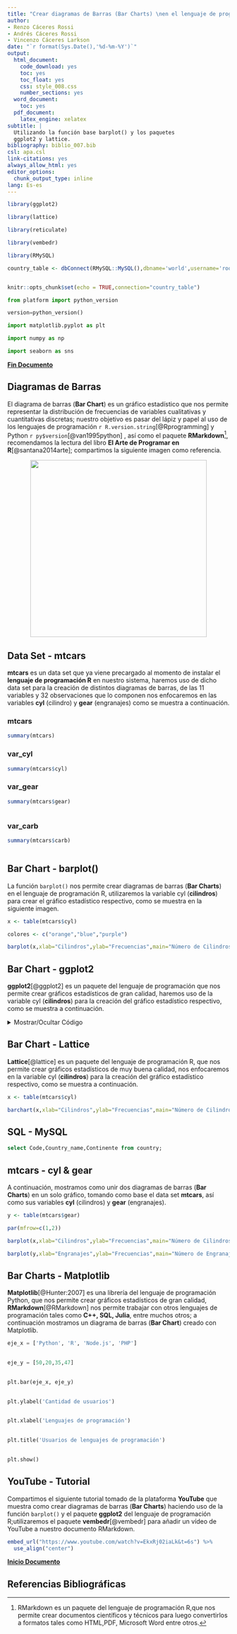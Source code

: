 ---
title: "Crear diagramas de Barras (Bar Charts) \nen el lenguaje de programación R\n"
author:
- Renzo Cáceres Rossi
- Andrés Cáceres Rossi
- Vincenzo Cáceres Larkson
date: "`r format(Sys.Date(),'%d-%m-%Y')`"
output:
  html_document:
    code_download: yes
    toc: yes
    toc_float: yes
    css: style_008.css
    number_sections: yes
  word_document:
    toc: yes
  pdf_document:
    latex_engine: xelatex
subtitle: |
  Utilizando la función base barplot() y los paquetes
  ggplot2 y lattice.
bibliography: biblio_007.bib
csl: apa.csl
link-citations: yes
always_allow_html: yes
editor_options:
  chunk_output_type: inline
lang: Es-es  
---


<!-- RMarkdown nos permite combinar texto plano y código de distintos lenguajes de programación -->

```{r setup,include=FALSE}

library(ggplot2)

library(lattice)

library(reticulate)

library(vembedr)

library(RMySQL)

country_table <- dbConnect(RMySQL::MySQL(),dbname='world',username='root',password='Limitless1978',host='localhost',port=3306)


knitr::opts_chunk$set(echo = TRUE,connection="country_table")


```

```{python,include=FALSE}

from platform import python_version

version=python_version()

import matplotlib.pyplot as plt

import numpy as np

import seaborn as sns


```

<a name="abc"></a>

[**Fin Documento**](#def)


## Diagramas de Barras  {-}

El diagrama de barras (**Bar Chart**) es un gráfico estadístico que nos permite representar la distribución de frecuencias de variables cualitativas y cuantitativas discretas; nuestro objetivo es pasar del lápiz y papel al uso de los lenguajes de programación `r R.version.string`[@Rprogramming] y Python `r py$version`[@van1995python] , así como el paquete **RMarkdown**[^1], recomendamos la lectura del libro **El Arte de Programar en R**[@santana2014arte]; compartimos la siguiente imagen como referencia.

<center>


![](diagrama_barras_amano.jpg){width=400}

</center>


## Data Set - mtcars {.tabset .tabset-pills}

**mtcars** es un data set que ya viene precargado al momento de instalar el **lenguaje de programación R** en nuestro sistema, haremos uso de dicho data set para la creación de distintos diagramas de barras, de las 11 variables y 32 observaciones que lo componen nos enfocaremos en las variables **cyl** (cilindro) y **gear** (engranajes) como se muestra a continuación.


### mtcars

```{r}
summary(mtcars)

```


### var_cyl

```{r}

summary(mtcars$cyl)


```


### var_gear {.active}

```{r}

summary(mtcars$gear)



```


### var_carb

```{r}

summary(mtcars$carb)



```



## Bar Chart - barplot()

La función  `barplot()` nos permite crear diagramas de barras (**Bar Charts**) en el lenguaje de programación R, utilizaremos la variable cyl (**cilindros**) para crear el gráfico estadístico respectivo, como se muestra en la siguiente imagen.




```{r barplot,fig.align='center',class.source="bg-success",fig.cap="Bar Chart creado con la función barplot()",out.width="70%"}

x <- table(mtcars$cyl)

colores <- c("orange","blue","purple")

barplot(x,xlab="Cilindros",ylab="Frecuencias",main="Número de Cilindros",col=colores)

```




## Bar Chart - ggplot2

**ggplot2**[@ggplot2] es un paquete del lenguaje de programación que nos permite crear gráficos estadísticos de gran calidad, haremos uso de la variable cyl (**cilindros**) para la creación del gráfico estadístico respectivo, como se muestra a continuación.

<details><summary>Mostrar/Ocultar Código</summary>

```{r ggplot2,fig.align='center'}

colores <- c("orange","blue","purple")

ggplot(mtcars,aes(cyl)) + geom_bar(fill=colores) + labs(x="Cillindros",y="Frecuencias",title="Número de Cilindros") + theme_dark()



```

</details>


## Bar Chart - Lattice

**Lattice**[@lattice] es un paquete del lenguaje de programación R, que nos permite crear gráficos estadísticos de muy buena calidad, nos enfocaremos en la variable cyl (**cilindros**) para la creación del gráfico estadístico respectivo, como se muestra a continuación.

```{r lattice,fig.align='center'}

x <- table(mtcars$cyl)

barchart(x,xlab="Cilindros",ylab="Frecuencias",main="Número de Cilindros",col=colores,horizontal=FALSE)

```


## SQL - MySQL

```{sql connection=country_table,max.print=20}

select Code,Country_name,Continente from country;

```




## mtcars - cyl & gear

A continuación, mostramos como unir dos diagramas de barras (**Bar Charts**) en un solo gráfico, tomando como base el data set **mtcars**, así como sus variables **cyl** (cilindros) y **gear** (engranajes).

```{r cyl_gear,fig.align='center'}

y <- table(mtcars$gear)

par(mfrow=c(1,2))

barplot(x,xlab="Cilindros",ylab="Frecuencias",main="Número de Cilindros",col=colores)

barplot(y,xlab="Engranajes",ylab="Frecuencias",main="Número de Engranajes",col=rainbow(3))


```


## Bar Charts - Matplotlib

**Matplotlib**[@Hunter:2007] es una librería del lenguaje de programación Python, que nos permite crear gráficos estadísticos de gran calidad, **RMarkdown**[@RMarkdown] nos permite trabajar con otros lenguajes de programación tales como **C++, SQL, Julia**, entre muchos otros; a continuación mostramos un diagrama de barras (**Bar Chart**) creado con Matplotlib.

```{python,results='hide',collapse=TRUE,fig.align="center"}

eje_x = ['Python', 'R', 'Node.js', 'PHP']
 

eje_y = [50,20,35,47]
 

plt.bar(eje_x, eje_y)
 

plt.ylabel('Cantidad de usuarios')
 

plt.xlabel('Lenguajes de programación')
 

plt.title('Usuarios de lenguajes de programación')
 

plt.show()


```


## YouTube - Tutorial

Compartimos el siguiente tutorial tomado de la plataforma **YouTube** que muestra como crear diagramas de barras (**Bar Charts**) haciendo uso de la función `barplot()` y el paquete **ggplot2** del lenguaje de programación R;utilizaremos el paquete **vembedr**[@vembedr] para añadir un vídeo de YouTube a nuestro documento RMarkdown.

```{r vembedr}

embed_url("https://www.youtube.com/watch?v=EkxRj02iaLk&t=6s") %>% 
  use_align("center")

```

<div class="tocify-extend-page" data-unique="tocify-extend-page" style="height: 0;"></div>




[**Inicio Documento**](#abc)

<a name="def"></a>


## Referencias Bibliográficas



[^1]: RMarkdown es un paquete del lenguaje de programación R,que nos permite crear documentos científicos y técnicos para luego convertirlos a formatos tales como HTML,PDF, Microsoft Word entre otros.









